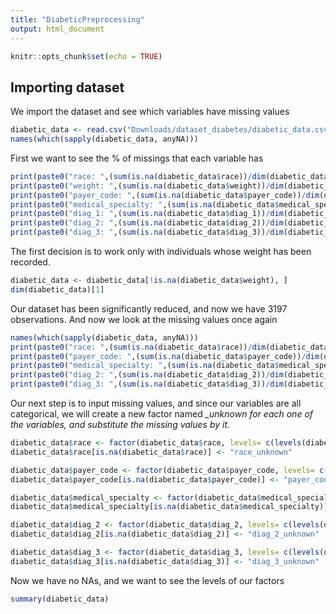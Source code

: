 ```yaml
---
title: "DiabeticPreprocessing"
output: html_document
---
```


```r
knitr::opts_chunk$set(echo = TRUE)
```

## Importing dataset

We import the dataset and see which variables have missing values
```r
diabetic_data <- read.csv("Downloads/dataset_diabetes/diabetic_data.csv", na.strings = c("?"))
names(which(sapply(diabetic_data, anyNA)))
```
First we want to see the % of missings that each variable has
```r
print(paste0("race: ",(sum(is.na(diabetic_data$race))/dim(diabetic_data)[1])*100))
print(paste0("weight: ",(sum(is.na(diabetic_data$weight))/dim(diabetic_data)[1])*100))
print(paste0("payer_code: ",(sum(is.na(diabetic_data$payer_code))/dim(diabetic_data)[1])*100))
print(paste0("medical_specialty: ",(sum(is.na(diabetic_data$medical_specialty))/dim(diabetic_data)[1])*100))
print(paste0("diag_1: ",(sum(is.na(diabetic_data$diag_1))/dim(diabetic_data)[1])*100))
print(paste0("diag_2: ",(sum(is.na(diabetic_data$diag_2))/dim(diabetic_data)[1])*100))
print(paste0("diag_3: ",(sum(is.na(diabetic_data$diag_3))/dim(diabetic_data)[1])*100))
```
The first decision is to work only with individuals whose weight has been recorded.
```r
diabetic_data <- diabetic_data[!is.na(diabetic_data$weight), ]
dim(diabetic_data)[1]
```
Our dataset has been significantly reduced, and now we have 3197 observations. And now we look at the missing values once again
```r
names(which(sapply(diabetic_data, anyNA)))
print(paste0("race: ",(sum(is.na(diabetic_data$race))/dim(diabetic_data)[1])*100))
print(paste0("payer_code: ",(sum(is.na(diabetic_data$payer_code))/dim(diabetic_data)[1])*100))
print(paste0("medical_specialty: ",(sum(is.na(diabetic_data$medical_specialty))/dim(diabetic_data)[1])*100))
print(paste0("diag_2: ",(sum(is.na(diabetic_data$diag_2))/dim(diabetic_data)[1])*100))
print(paste0("diag_3: ",(sum(is.na(diabetic_data$diag_3))/dim(diabetic_data)[1])*100))
```
Our next step is to input missing values, and since our variables are all categorical, we will create a new factor named <var>_unknown for each one of the variables, and substitute the missing values by it.
```r
diabetic_data$race <- factor(diabetic_data$race, levels= c(levels(diabetic_data$race),"race_unknown"))
diabetic_data$race[is.na(diabetic_data$race)] <- "race_unknown"

diabetic_data$payer_code <- factor(diabetic_data$payer_code, levels= c(levels(diabetic_data$payer_code),"payer_code_unknown"))
diabetic_data$payer_code[is.na(diabetic_data$payer_code)] <- "payer_code_unknown"

diabetic_data$medical_specialty <- factor(diabetic_data$medical_specialty, levels= c(levels(diabetic_data$medical_specialty),"medical_specialty_unknown"))
diabetic_data$medical_specialty[is.na(diabetic_data$medical_specialty)] <- "medical_specialty_unknown"

diabetic_data$diag_2 <- factor(diabetic_data$diag_2, levels= c(levels(diabetic_data$diag_2),"diag_2_unknown"))
diabetic_data$diag_2[is.na(diabetic_data$diag_2)] <- "diag_2_unknown"

diabetic_data$diag_3 <- factor(diabetic_data$diag_3, levels= c(levels(diabetic_data$diag_3),"diag_3_unknown"))
diabetic_data$diag_3[is.na(diabetic_data$diag_3)] <- "diag_3_unknown"
```
Now we have no NAs, and we want to see the levels of our factors
```r
summary(diabetic_data)
```

